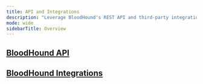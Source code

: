 ```yaml
---
title: API and Integrations
description: "Leverage BloodHound's REST API and third-party integrations to extend functionality and maximize your security infrastructure investments."
mode: wide
sidebarTitle: Overview
---
```


## <Icon icon="code" iconType="solid" /> [BloodHound API](https://github.com/SpecterOps/bloodhound-docs/blob/main//integrations/integrations/overview)


<CardGroup>

<Card title="BloodHound JSON Formats" icon="file-code" iconType="solid" horizontal href="/integrations/bloodhound-api/json-formats" />

<Card title="Work With the BloodHound API" icon="gears" iconType="solid" horizontal href="/integrations/bloodhound-api/working-with-api" />

</CardGroup>


## <Icon icon="puzzle-piece" iconType="solid" /> [BloodHound Integrations](https://github.com/SpecterOps/bloodhound-docs/blob/main//integrations/integrations/overview)

<CardGroup>

<Card title="Overview of BloodHound Integrations" icon="sitemap" iconType="solid" horizontal href="/integrations/integrations/overview" />

<Card title="Integrate BloodHound Enterprise with Splunk" icon="link" iconType="solid" horizontal href="/integrations/integrations/splunk" />

</CardGroup>
